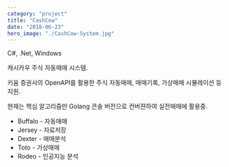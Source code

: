 ```yaml
---
category: "project"
title: "CashCow"
date: "2018-06-23"
hero_image: "./CashCow-System.jpg"
---
```

C#, .Net, Windows

캐시카우 주식 자동매매 시스템.

키움 증권사의 OpenAPI를 활용한 주식 자동매매, 매매기록, 가상매매 시뮬레이션 등 지원.

현재는 핵심 알고리즘만 Golang 콘솔 버전으로 컨버젼하여 실전매매에 활용중.

* Buffalo - 자동매매
* Jersey - 자료저장
* Dexter - 매매분석
* Toto - 가상매매
* Rodeo - 인공지능 분석